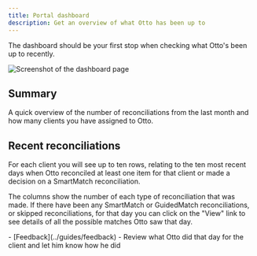 ```yaml
---
title: Portal dashboard
description: Get an overview of what Otto has been up to
---
```



The dashboard should be your first stop when checking what Otto's been up to recently.

<Image src={dashboardImage} alt="Screenshot of the dashboard page" />

## Summary

A quick overview of the number of reconciliations from the last month and how many clients you have assigned to Otto.

## Recent reconciliations

For each client you will see up to ten rows, relating to the ten most recent days when Otto reconciled at least one item for that client or made a decision on a SmartMatch reconciliation.

The columns show the number of each type of reconciliation that was made. If there have been any SmartMatch or GuidedMatch reconciliations, or skipped reconciliations, for that day you can click on the "View" link to see details of all the possible matches Otto saw that day.

<Aside type="tip" title="Related pages">
  - [Feedback](../guides/feedback) - Review what Otto did that day for the
  client and let him know how he did
</Aside>
